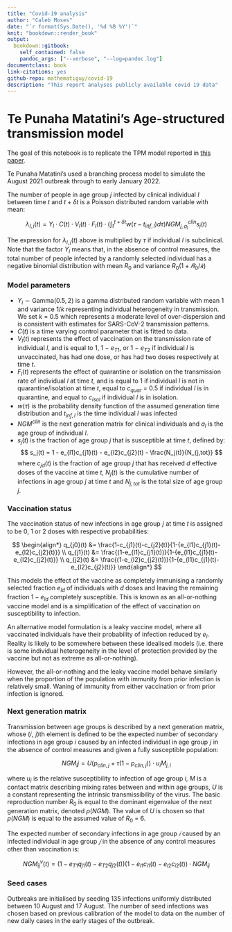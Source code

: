 ```yaml
---
title: "Covid-19 analysis"
author: "Caleb Moses"
date: "`r format(Sys.Date(), '%d %B %Y')`"
knit: "bookdown::render_book"
output:
  bookdown::gitbook:
    self_contained: false
    pandoc_args: ["--verbose", "--log=pandoc.log"]
documentclass: book
link-citations: yes
github-repo: mathematiguy/covid-19
description: "This report analyses publicly available covid 19 data"
---
```


# Te Punaha Matatini's Age-structured transmission model

The goal of this notebook is to replicate the TPM model reported in [this paper](https://cpb-ap-se2.wpmucdn.com/blogs.auckland.ac.nz/dist/d/75/files/2017/01/modelling-the-august-2021-outbreak.pdf).

Te Punaha Matatini's used a branching process model to simulate the August 2021 outbreak 
through to early January 2022.

The number of people in age group $j$ infected by clinical individual $I$ between time $t$ and $t + \delta t$ is a Poisson distributed random variable with mean:

$$ \lambda_{l,j}(t) = Y_l \cdot C(t) \cdot V_l(t) \cdot F_l(t) \cdot \left( \int_t^{t+\delta t} w(\tau - t_{inf,l}) d\tau \right) NGM_{j,a_l}^{clin} s_j(t)$$

The expression for $\lambda_{l,j}(t)$ above is multiplied by $\tau$ if individual $l$ is subclinical. Note that the factor $Y_l$ means that, in the absence of control measures, the total number of people infected by a randomly selected individual has a negative binomial distribution with mean $R_0$ and variance $R_0(1 + 𝑅_0 / 𝑘)$

### Model parameters

- $Y_l \sim \textrm{Gamma}(0.5, 2)$ is a gamma distributed random variable with mean 1 and variance $1/k$ representing 
individual heterogeneity in transmission. We set $k$ = 0.5 which represents a moderate level of over-dispersion and is consistent with estimates for SARS-CoV-2 transmission patterns.
- $C(t)$ is a time varying control parameter that is fitted to data.
- $V_l(t)$ represents the effect of vaccination on the transmission rate of individual $l$, and is equal to 1, 1 − $e_{T1}$, or 1 − $e_{T2}$ if individual $l$ is unvaccinated, has had one dose, or has had two doses respectively at time $t$.
- $F_l(t)$ represents the effect of quarantine or isolation on the transmission rate of individual $l$ at time $t$, and is equal to 1 if individual $l$ is not in quarantine/isolation at time $t$, equal to $c_{quar}$ = 0.5 if individual $l$ is in quarantine, and equal to $c_{isol}$ if individual $l$ is in isolation.
- $w(\tau)$ is the probability density function of the assumed generation time distribution and $t_{inf,l}$ is the time individual $l$ was infected
- $NGM^{clin}$ is the next generation matrix for clinical individuals and $a_l$ is the age group 
of individual $l$.
- $s_j(t)$ is the fraction of age group $j$ that is susceptible at time $t$, defined by: $$ s_j(t) = 1 - e_{l1}c_{j1}(t) - e_{l2}c_{j2}(t) - \frac{N_j(t)}{N_{j,tot}} $$ where $c_{jd}(t)$ is the fraction of age group $j$ that has received $d$ effective doses of the vaccine at time $t$, $N_j(t)$ is the cumulative number of infections in age group $j$ at time $t$ and $N_{j,tot}$ is the total size of age group $j$.

### Vaccination status

The vaccination status of new infections in age group 𝑗 at time 𝑡 is assigned to be 0, 1 or 2 
doses with respective probabilities:

$$
\begin{align*}
  q_{j0}(t) &= \frac{1-c_{j1}(t)-c_{j2}(t)}{1-{e_{l1}c_{j1}(t)-e_{l2}c_{j2}(t)}} \\ 
  q_{j1}(t) &= \frac{(1-e_{l1}c_{j1}(t))}{1-{e_{l1}c_{j1}(t)-e_{l2}c_{j2}(t)}} \\
  q_{j2}(t) &= \frac{(1-e_{l2}c_{j2}(t))}{1-{e_{l1}c_{j1}(t)-e_{l2}c_{j2}(t)}}
\end{align*}
$$

This models the effect of the vaccine as completely immunising a randomly selected fraction $e_{ld}$  of  individuals  with $d$ doses  and  leaving  the  remaining  fraction $1-e_{ld}$ completely susceptible. This is known as an all-or-nothing vaccine model and is a simplification of the effect of vaccination on susceptibility to infection.

An alternative model formulation is a leaky  vaccine  model,  where  all  vaccinated  individuals  have  their  probability  of  infection reduced by $e_l$. Reality is likely to be somewhere between these idealised models (i.e. there is some individual heterogeneity in the level of protection provided by the vaccine but not as extreme as all-or-nothing).

However, the all-or-nothing and the leaky vaccine model behave similarly when the proportion of the population with immunity from prior infection is relatively small. Waning of immunity from either vaccination or from prior infection is ignored. 

### Next generation matrix

Transmission between age groups is described by a next generation matrix, whose (𝑖, 𝑗)th
element is defined to be the expected number of secondary infections in age group 𝑖 caused 
by an infected individual in age group 𝑗 in the absence of control measures and given a fully 
susceptible population:

$$ NGM_ij = U( p_{clin,j} + \tau (1 - p_{clin,j})) \cdot u_i M_{j,i} $$

where $u_i$ is the relative susceptibility to infection of age group  $i$, $M$ is a contact matrix 
describing mixing rates between and within age groups, $U$ is a constant representing the 
intrinsic transmissibility of the virus. The basic reproduction number $R_0$ is equal to the 
dominant eigenvalue of the next generation matrix, denoted $\rho(NGM)$. The value of $U$ is 
chosen so that $\rho(NGM)$ is equal to the assumed value of $R_0$ = 6.

The expected number of secondary infections in age group $𝑖$ caused by an infected individual in age group $𝑗$ in the absence of any control measures other than vaccination is: 

$$ NGM_{ij}^v(t) = \left( 1 - e_{T1}q_{j1}(t) - e_{T2}q_{j2}(t) \right) \left( 1 - e_{l1}c_{i1}(t) - e_{l2}c_{i2}(t) \right) \cdot NGM_{ij} $$

### Seed cases

Outbreaks are initialised by seeding 135 infections uniformly distributed between 10 August and 17 August. The number of seed infections was chosen based on previous calibration of the model to data on the number of new daily cases in the early stages of the outbreak.
